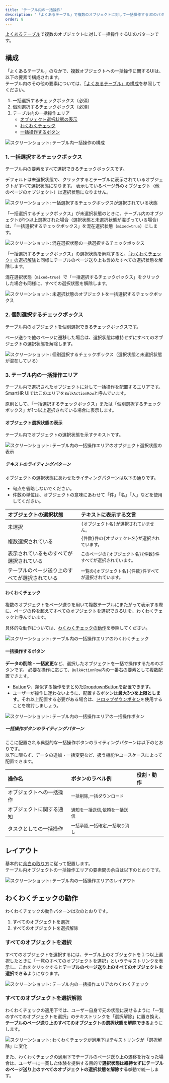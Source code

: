 ```yaml
---
title: 'テーブル内の一括操作'
description: '「よくあるテーブル」で複数のオブジェクトに対して一括操作するUIのパターンです。'
order: 8
---
```


[よくあるテーブル](/products/design-patterns/smarthr-table/)で複数のオブジェクトに対して一括操作するUIのパターンです。

## 構成
「よくあるテーブル」のなかで、複数オブジェクトへの一括操作に関するUIは、以下の要素で構成されます。  
テーブル内のその他の要素については、[「よくあるテーブル」の構成](/products/design-patterns/smarthr-table/#h2-0)を参照してください。

1. 一括選択するチェックボックス（必須）
2. 個別選択するチェックボックス（必須）
3. テーブル内の一括操作エリア
    - [オブジェクト選択状態の表示](#h4-0)
    - [わくわくチェック](#h4-1)
    - [一括操作するボタン](#h4-2)

![スクリーンショット: テーブル内一括操作の構成](./images/collection/table-bulk-action1.png)

### 1. 一括選択するチェックボックス

テーブル内の要素をすべて選択できるチェックボックスです。  

デフォルトは未選択状態で、クリックするとテーブルに表示されているオブジェクトがすべて選択状態になります。
表示しているページ外のオブジェクト（他のページのオブジェクト）は選択状態になりません。

![スクリーンショット: 一括選択するチェックボックスが選択されている状態](./images/collection/table-bulk-action6.png)

「一括選択するチェックボックス」が未選択状態のときに、テーブル内のオブジェクトが1つ以上選択された場合（選択状態と未選択状態が混ざっている場合）は、「一括選択するチェックボックス」を混在選択状態（`mixed=true`）にします。

![スクリーンショット: 混在選択状態の一括選択するチェックボックス](./images/collection/table-bulk-action8.png)

「一括選択するチェックボックス」の選択状態を解除すると、[「わくわくチェック」の選択解除](#h3-4)と同様にテーブルのページ送り上も含めたすべての選択状態を解除します。  

混在選択状態（`mixed=true`）で「一括選択するチェックボックス」をクリックした場合も同様に、すべての選択状態を解除します。

![スクリーンショット: 未選択状態のオブジェクトを一括選択するチェックボックス](./images/collection/table-bulk-action7.png)

### 2. 個別選択するチェックボックス

テーブル内のオブジェクトを個別選択できるチェックボックスです。

ページ送りで他のページに遷移した場合は、選択状態は維持せずにすべてのオブジェクトの選択状態を解除します。

![スクリーンショット: 個別選択するチェックボックス（選択状態と未選択状態が混在している）](./images/collection/table-bulk-action9.png)

### 3. テーブル内の一括操作エリア

テーブル内で選択されたオブジェクトに対して一括操作を配置するエリアです。
SmartHR UIではこのエリアを`BulkActionRow`と呼んでいます。

原則として、「一括選択するチェックボックス」または「個別選択するチェックボックス」が1つ以上選択されている場合に表示します。

#### オブジェクト選択状態の表示

テーブル内でオブジェクトの選択状態を示すテキストです。

![スクリーンショット: テーブル内の一括操作エリアのオブジェクト選択状態の表示](./images/collection/table-bulk-action2.png)

##### テキストのライティングパターン

オブジェクトの選択状態にあわせたライティングパターンは以下の通りです。
- 句点を省略しないでください。
- 件数の単位は、オブジェクトの意味にあわせて「件」「名」「人」などを使用してください。

| オブジェクトの選択状態 | テキストに表示する文言 |
| :--- | :--- |
| 未選択 | `{オブジェクト名}が選択されていません。` |
| 複数選択されている | `{件数}件の{オブジェクト名}が選択されています。` |
| 表示されているものすべてが選択されている | `このページの{オブジェクト名}{件数}件すべてが選択されています。` |
| テーブルのページ送り上のすべてが選択されている | `一覧の{オブジェクト名}{件数}件すべてが選択されています。` |

#### わくわくチェック

複数のオブジェクトをページ送りを用いて複数テーブルにまたがって表示する際に、ページの枠を超えてすべてのオブジェクトを選択できるUIを、わくわくチェックと呼んでいます。  

具体的な動作については、[わくわくチェックの動作](#h2-2)を参照してください。

![スクリーンショット: テーブル内の一括操作エリアのわくわくチェック](./images/collection/table-bulk-action3.png)

#### 一括操作するボタン

**データの削除・一括変更**など、選択したオブジェクトを一括で操作するためのボタンです。
必要な操作に応じて、`BulkActionRow`内の一番右の要素として複数配置できます。

- [Button](/products/components/button/)や、類似する操作をまとめた[DropdownButton](/products/components/dropdown-button/)を配置できます。
- ユーザーが操作に迷わないように、配置するボタンは**最大3つを上限とします**。それ以上配置する必要がある場合は、[ドロップダウンボタン](/products/design-patterns/dropdown-button/)を使用することを検討しましょう。

![スクリーンショット: テーブル内の一括操作エリアの一括操作ボタン](./images/collection/table-bulk-action5.png)

##### 一括操作ボタンのライティングパターン

ここに配置される典型的な一括操作ボタンのライティングパターンは以下のとおりです。  
以下に限らず、データの追加・一括変更など、扱う機能やユースケースによって配置できます。

| 操作名 | ボタンのラベル例 | 役割・動作 |
| :--- | :--- | :--- |
| オブジェクトへの一括操作 | `一括削除`,`一括ダウンロード` |  |
| オブジェクトに関する通知 | `通知を一括送信`,`依頼を一括送信` |  |
| タスクとしての一括操作 | `一括承認`,`一括確定`,`一括取り消し` |  |

## レイアウト

基本的に[余白の取り方](/products/design-patterns/spacing-layout-pattern/)に従って配置します。  
テーブル内オブジェクトの一括操作エリアの要素間の余白は以下のとおりです。

![スクリーンショット: テーブル内の一括操作エリアのレイアウト](./images/collection/table-bulk-action10.png)

## わくわくチェックの動作

わくわくチェックの動作パターンは次のとおりです。

1. すべてのオブジェクトを選択
2. すべてのオブジェクトを選択解除

### すべてのオブジェクトを選択

すべてのオブジェクトを選択するには、テーブル上のオブジェクトを１つ以上選択したときに「一覧のすべてのオブジェクトを選択」というテキストリンクを表示し、これをクリックすると**テーブルのページ送り上のすべてのオブジェクトを選択できる**ようになります。

![スクリーンショット: テーブル内の一括操作エリアのわくわくチェック](./images/collection/table-bulk-action3.png)

### すべてのオブジェクトを選択解除

わくわくチェックの適用下では、ユーザー自身で元の状態に戻せるように「一覧のすべてのオブジェクトを選択」のテキストリンクを「選択解除」に置き換え、**テーブルのページ送り上のすべてのオブジェクトの選択状態を解除できる**ようにします。

![スクリーンショット: わくわくチェックが適用下はテキストリンクが「選択解除」に変化](./images/collection/table-bulk-action4.png)

また、わくわくチェックの適用下でテーブルのページ送り上の遷移を行なった場合は、ユーザーに一貫した体験を提供する目的で**選択状態は維持せずにテーブルのページ送り上のすべてのオブジェクトの選択状態を解除する**挙動で統一します。
